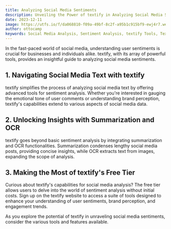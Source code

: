 ```yaml
---
title: Analyzing Social Media Sentiments
description: Unveiling the Power of textify in Analyzing Social Media Sentiments
date: 2023-12-11
image: https://utfs.io/f/da068810-f09a-49bf-8c2f-a95b1c915bf9-ewj4r7.webp
author: ottocamp
keywords: Social Media Analysis, Sentiment Analysis, textify Tools, Text-Related Tasks, Natural Language Processing, Social Media Data, Emotional Tone, Brand Perception, User Engagement, Sentiment Trends, textify Summarization, textify OCR, Social Media Insights, textify Free Tier, Advanced Features, User Guide, Tips, Best Practices, Social Media Analytics, textify Usage, Data Interpretation, User Sentiments, Online Presence, NLP Algorithms, Sentiment Scoring, Community Feedback
---
```


In the fast-paced world of social media, understanding user sentiments is crucial for businesses and individuals alike. textify, with its array of powerful tools, provides an insightful guide to analyzing social media sentiments.

## 1. Navigating Social Media Text with textify

textify simplifies the process of analyzing social media text by offering advanced tools for sentiment analysis. Whether you're interested in gauging the emotional tone of user comments or understanding brand perception, textify's capabilities extend to various aspects of social media data.

## 2. Unlocking Insights with Summarization and OCR

textify goes beyond basic sentiment analysis by integrating summarization and OCR functionalities. Summarization condenses lengthy social media posts, providing concise insights, while OCR extracts text from images, expanding the scope of analysis.

## 3. Making the Most of textify's Free Tier

Curious about textify's capabilities for social media analysis? The free tier allows users to delve into the world of sentiment analysis without initial costs. Sign up on the textify website to access a suite of tools designed to enhance your understanding of user sentiments, brand perception, and engagement trends.

As you explore the potential of textify in unraveling social media sentiments, consider the various tools and features available.
